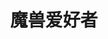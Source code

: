 ---
title: 魔兽爱好者
template: splash
hero:
  image:
    file: ~/assets/logo.png
  actions:
    - text: Example Guide
      link: /
      icon: right-arrow
      variant: primary
    - text: Read the Starlight docs
      link: /
      icon: external
---